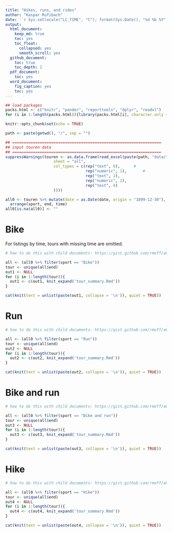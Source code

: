 ```yaml
---
title: "Hikes, runs, and rides"
author: "Kaspar Rufibach"
date: '`r Sys.setlocale("LC_TIME", "C"); format(Sys.Date(), "%d %b %Y")`'
output:
  html_document:
    keep_md: true
    toc: yes
    toc_float:
      collapsed: yes
      smooth_scroll: yes
  github_document: 
    toc: true
    toc_depth: 2
  pdf_document:
    toc: yes
  word_document:
    fig_caption: yes
    toc: yes
---
```


```r
## load packages
packs.html <- c("knitr", "pander", "reporttools", "dplyr", "readxl")
for (i in 1:length(packs.html)){library(packs.html[i], character.only = TRUE)}

knitr::opts_chunk$set(echo = TRUE)

path <- paste(getwd(), "/", sep = "")

## =================================================================
## input touren data
## =================================================================
suppressWarnings(touren <- as.data.frame(read_excel(paste(path, "data/touren.xls", sep = ""), 
                     sheet = "all",
                     col_types = c(rep("text", 6),      # 
                                   rep("numeric", 1),       # 
                                   rep("text", 1),
                                   rep("numeric", 2),
                                   rep("text", 4)
                     ))))

all0 <- touren %>% mutate(date = as.Date(date, origin = "1899-12-30"), begleitung1 = NULL, begleitung2 = NULL, region = NULL, kommentar = NULL) %>% 
  arrange(sport, end, time)
all0[is.na(all0)] <- ""
```

# Bike

For listings by time, tours with missing time are omitted.

```r

# how to do this with child documents: https://gist.github.com/rmoff/a043676a2f084b81a434

all <- (all0 %>% filter(sport == "Bike"))
tour <- unique(all$end)
out1 <- NULL
for (i in 1:length(tour)){
  out1 <- c(out1, knit_expand('tour_summary.Rmd'))
}

cat(knit(text = unlist(paste(out1, collapse = '\n')), quiet = TRUE))
```

# Run

```r

# how to do this with child documents: https://gist.github.com/rmoff/a043676a2f084b81a434

all <- (all0 %>% filter(sport == "Run"))
tour <- unique(all$end)
out2 <- NULL
for (i in 1:length(tour)){
  out2 <- c(out2, knit_expand('tour_summary.Rmd'))
}

cat(knit(text = unlist(paste(out2, collapse = '\n')), quiet = TRUE))
```

# Bike and run

```r

# how to do this with child documents: https://gist.github.com/rmoff/a043676a2f084b81a434

all <- (all0 %>% filter(sport == "Bike and run"))
tour <- unique(all$end)
out3 <- NULL
for (i in 1:length(tour)){
  out3 <- c(out3, knit_expand('tour_summary.Rmd'))
}

cat(knit(text = unlist(paste(out3, collapse = '\n')), quiet = TRUE))
```

# Hike

```r

# how to do this with child documents: https://gist.github.com/rmoff/a043676a2f084b81a434

all <- (all0 %>% filter(sport == "Hike"))
tour <- unique(all$end)
out4 <- NULL
for (i in 1:length(tour)){
  out4 <- c(out4, knit_expand('tour_summary.Rmd'))
}

cat(knit(text = unlist(paste(out4, collapse = '\n')), quiet = TRUE))
```
